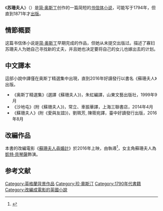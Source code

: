 {{noteTA
|T=
|G1=Show
|1=zh-hant:珍·奧斯汀; zh-hans:简·奥斯丁;
|2=zh-tw:蘇珊夫人尋婚計; zh-cn:爱情与友谊;
}}

{{infobox Book | <!-- See [[Wikipedia:WikiProject_Novels|Wikipedia:WikiProject Novels]] or [[Wikipedia:WikiProject_Books|Wikipedia:WikiProject Books]] -->
| name          = 苏珊夫人
| title_orig    = {{lang|en|Lady Susan}}
| author        = [[简·奥斯丁|简·奥斯丁]]
| country       = {{UK}}
| language      = [[英语|英语]]
| genre         = [[书信体小说|书信体小说]] 
}}
《'''苏珊夫人'''》（{{lang|en|'''Lady Susan'''}}）是[[简·奥斯丁|简·奥斯丁]]创作的一篇简短的[[书信体小说|书信体小说]]，可能写于1794年，但直到1871年才[[出版|出版]]。

== 情節概要 ==
这篇书信体小说是[[简·奥斯丁|简·奥斯丁]]早期完成的作品，但她从未提交出版过。描述了寡妇苏珊夫人为她自己寻找新的丈夫，并且她也决定要将自己的女儿也嫁出去的计划。

== 中文譯本 ==
這部小說中譯僅在奥斯丁精選集中出現，直到2016年好讀發行以書名《蘇珊夫人》出版。
*《奥斯丁精選集》(選譯《蘇珊夫人》)，朱虹編譯，山東文藝出版社，1999年9月 
*《沙地屯》(附《蘇珊夫人》)，常立、車振華譯，上海三聯書店，2014年4月
*《蘇珊夫人》(附《愛與友誼》)，劉珮芳, 陳筱宛譯，臺中好讀發行出版，2016年8月

== 改編作品 ==
本書的改編電影《[[蘇珊夫人尋婚計|蘇珊夫人尋婚計]]》於2016年上映，由{{link-en|惠特·史蒂曼|Whit Stillman}}執導<ref>{{cite web|url=http://blogs.indiewire.com/theplaylist/whit-stillman-gearing-up-next-film-love-and-friendship-an-adaptation-of-jane-austens-lady-susan-20130718|title=Whit Stillman Gearing Up Next Film 'Love And Friendship,' An Adaptation Of Jane Austen's 'Lady Susan'|last=Jagernauth|first=Kevin|date=July 18, 2013|publisher=[[Indiewire|Indiewire]]|accessdate=February 14, 2015|archive-url=https://web.archive.org/web/20150427014028/http://blogs.indiewire.com/theplaylist/whit-stillman-gearing-up-next-film-love-and-friendship-an-adaptation-of-jane-austens-lady-susan-20130718|archive-date=2015-04-27|dead-url=yes}}</ref>，女主角蘇珊夫人為[[凱特·貝琴薩|凱特·貝琴薩]]飾演。

== 参考文献 ==
{{Reflist}}

{{Novel-stub}}
{{Authority control}}
[[Category:英格蘭背景作品|Category:英格蘭背景作品]]
[[Category:珍·奧斯汀|Category:珍·奧斯汀]]
[[Category:1790年代書籍|Category:1790年代書籍]]
[[Category:改編成電影的英國小說|Category:改編成電影的英國小說]]